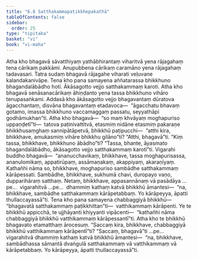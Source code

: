 ```yaml
---
title: "6.8 Satthakammapaṭikkhepakathā"
tableOfContents: false
sidebar:
  order: 25
type: "tipitaka"
basket: "vi"
book: "vi-maha"
---
```



<DynamicBreadcrumb />

<Division number="279" book="vi-maha">

<Paragraph number="1264" book="vi-maha">
Atha kho bhagavā sāvatthiyaṃ yathābhirantaṃ viharitvā yena rājagahaṃ tena cārikaṃ pakkāmi. Anupubbena cārikaṃ caramāno yena rājagahaṃ tadavasari. Tatra sudaṃ bhagavā rājagahe viharati veḷuvane kalandakanivāpe. Tena kho pana samayena aññatarassa bhikkhuno bhagandalābādho hoti. Ākāsagotto vejjo satthakammaṃ karoti. Atha kho bhagavā senāsanacārikaṃ āhiṇḍanto yena tassa bhikkhuno vihāro tenupasaṅkami. Addasā kho ākāsagotto vejjo bhagavantaṃ dūratova āgacchantaṃ, disvāna bhagavantaṃ etadavoca—  “āgacchatu bhavaṃ gotamo, imassa bhikkhuno vaccamaggaṃ passatu, seyyathāpi godhāmukhan”ti. Atha kho bhagavā—  “so maṃ khvāyaṃ moghapuriso uppaṇḍetī”ti—  tatova paṭinivattitvā, etasmiṃ nidāne etasmiṃ pakaraṇe bhikkhusaṃghaṃ sannipātāpetvā, bhikkhū paṭipucchi—  “atthi kira, bhikkhave, amukasmiṃ vihāre bhikkhu gilāno”ti? “Atthi, bhagavā”ti. “Kiṃ tassa, bhikkhave, bhikkhuno ābādho”ti? “Tassa, bhante, āyasmato bhagandalābādho, ākāsagotto vejjo satthakammaṃ karotī”ti. Vigarahi buddho bhagavā—  “ananucchavikaṃ, bhikkhave, tassa moghapurisassa, ananulomikaṃ, appatirūpaṃ, assāmaṇakaṃ, akappiyaṃ, akaraṇīyaṃ. Kathañhi nāma so, bhikkhave, moghapuriso sambādhe satthakammaṃ kārāpessati. Sambādhe, bhikkhave, sukhumā chavi, duropayo vaṇo, dupparihāraṃ satthaṃ. Netaṃ, bhikkhave, appasannānaṃ vā pasādāya …pe…  vigarahitvā …pe…  dhammiṃ kathaṃ katvā bhikkhū āmantesi—  “na, bhikkhave, sambādhe satthakammaṃ kārāpetabbaṃ. Yo kārāpeyya, āpatti thullaccayassā”ti.
</Paragraph>

<Paragraph number="1265" book="vi-maha">
Tena kho pana samayena chabbaggiyā bhikkhū—  “bhagavatā satthakammaṃ paṭikkhittan”ti—  vatthikammaṃ kārāpenti. Ye te bhikkhū appicchā, te ujjhāyanti khiyyanti vipācenti—  “kathañhi nāma chabbaggiyā bhikkhū vatthikammaṃ kārāpessantī”ti. Atha kho te bhikkhū bhagavato etamatthaṃ ārocesuṃ. “Saccaṃ kira, bhikkhave, chabbaggiyā bhikkhū vatthikammaṃ kārāpentī”ti? “Saccaṃ, bhagavā”ti …pe…  vigarahitvā dhammiṃ kathaṃ katvā bhikkhū āmantesi—  “na, bhikkhave, sambādhassa sāmantā dvaṅgulā satthakammaṃ vā vatthikammaṃ vā kārāpetabbaṃ. Yo kārāpeyya, āpatti thullaccayassā”ti.
</Paragraph>
</Division>